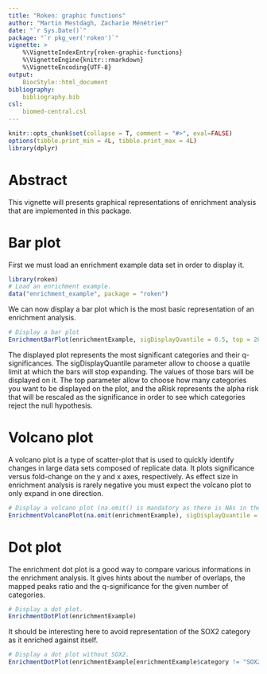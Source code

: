 ```yaml
---
title: "Roken: graphic functions"
author: "Martin Mestdagh, Zacharie Ménétrier"
date: "`r Sys.Date()`"
package: "`r pkg_ver('roken')`"
vignette: >
    %\VignetteIndexEntry{roken-graphic-functions}
    %\VignetteEngine{knitr::rmarkdown}
    %\VignetteEncoding{UTF-8}
output: 
    BiocStyle::html_document
bibliography: 
    bibliography.bib
csl:
    biomed-central.csl
---
```


```r
knitr::opts_chunk$set(collapse = T, comment = "#>", eval=FALSE)
options(tibble.print_min = 4L, tibble.print_max = 4L)
library(dplyr)
```

# Abstract

This vignette will presents graphical representations of enrichment analysis that are implemented in this package.

# Bar plot

First we must load an enrichment example data set in order to display it.

```r
library(roken)
# Load an enrichment example.
data("enrichment_example", package = "roken")
```

We can now display a bar plot which is the most basic representation of an enrichment analysis.

```r
# Display a bar plot
EnrichmentBarPlot(enrichmentExample, sigDisplayQuantile = 0.5, top = 20, aRisk = 0.00001)
```

The displayed plot represents the most significant categories and their q-significances. The sigDisplayQuantile parameter allow to choose a quatile limit at which the bars will stop expanding. The values of those bars will be displayed on it.
The top parameter allow to choose how many categories you want to be displayed on the plot, and the aRisk represents the alpha risk that will be rescaled as the significance in order to see which categories reject the null hypothesis.

# Volcano plot

A volcano plot is a type of scatter-plot that is used to quickly identify changes in large data sets composed of replicate data. It plots significance versus fold-change on the y and x axes, respectively. As effect size in enrichment analysis is rarely negative you must expect the volcano plot to only expand in one direction.

```r
# Display a volcano plot (na.omit() is mandatory as there is NAs in the enrichment data frame).
EnrichmentVolcanoPlot(na.omit(enrichmentExample), sigDisplayQuantile = 0.9, aRisk = 0.00001)
```

# Dot plot

The enrichment dot plot is a good way to compare various informations in the enrichment analysis. It gives hints about the number of overlaps, the mapped peaks ratio and the q-significance for the given number of categories.

```r
# Display a dot plot.
EnrichmentDotPlot(enrichmentExample)
```

It should be interesting here to avoid representation of the SOX2 category as it enriched against itself.

```r
# Display a dot plot without SOX2.
EnrichmentDotPlot(enrichmentExample[enrichmentExample$category != "SOX2",])
```
